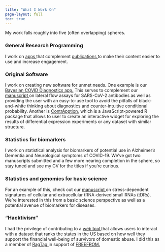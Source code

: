 ```yaml
---
title: "What I Work On"
page-layout: full
toc: true
---
```


      
My work falls roughly into five (often overlapping) spheres. 

### General Research Programming

I work on <a href="https://microrna-atlas.omics.kitchen/"> apps </a>
that complement <a href="https://www.frontiersin.org/articles/10.3389/fcell.2022.804164/full"> publications </a> 
to make their content easier to use and increase engagement.

### Original Software

I work on creating new software for unmet needs. One example is our <a href="https://covid.omics.kitchen/"> Bayesian COVID Diagnostics app.</a> This serves to complement our <a href="https://bmcinfectdis.biomedcentral.com/articles/10.1186/s12879-021-06257-7"> manuscript </a> on lateral flow assays for SARS-CoV-2 antibodies as well as providing the user with an easy-to-use tool to avoid the pitfalls of black-and-white thinking about diagnostics and counter-intuitive conditional 
probability. Another is <a href="https://omics-kitchen.github.io/ContrApption/#"> ContrApption</a>, which is a JavaScript-powered R package that allows to user to create an interactive widget for exploring the results of differential expression experiments or any dataset with similar structure.

### Statistics for biomarkers

I work on statistical analysis for biomarkers of potential use in Alzheimer's Dementia and Neurological symptoms of COVID-19. 
We've got two manuscripts submitted and a few more nearing completion in the sphere, so stay tuned and see my CV for the titles
if you're curious.

### Statistics and genomics for basic science

For an example of this, check out our <a href="https://www.biorxiv.org/content/10.1101/2021.09.03.458085v1"> manuscript </a>
on stress-dependent signatures of cellular and extracellular tRNA-derived small RNAs (tDRs). We're interested in this from a basic science perspective as well as a potential avenue of biomarkers for diseases.

### "Hacktivism"

I had the privilege of contributing to a <a href="https://mapandscorecard.freefrom.org/"> web tool </a> that allows
users to interact with a dataset that ranks the states in the US based on how well they support the financial well-being of survivors of domestic abuse. I did this as a member of <a href="https://ragtag.org/"> RagTag </a> in support of
<a href="https://www.freefrom.org/"> FREEFROM.</a>

<!-- ## Formal academic-style bio:

Thadryan is a former volunteer Firefighter/EMT and Human Services worker turned Data Scientist interested in biostatistics, programming, and interactive data visualization. He studied Human Biology at Greenfield Community College and American International College and worked in custom antibody production before earning his MS in Bioinformatics at Northeastern University. There he served as a Teaching Assistant for the colleges of Science and Computer and Information Science and completed a co-op at bluebird bio in Cambridge where he stayed on as a contractor while finishing his MS. After graduating he came to Mass General to provide statistical and programming support to the Cardiovascular Research Center before moving to ACTRU. He also teaches an online introductory course in the program where he earned his MS. Thadryan will be leaving ACTRU to pursue a PhD. When not at work he enjoys music, RPGs, and cartooning. -->

<!-- <a rel="me" href="https://fediscience.org/@thadryanjs">Mastodon</a> -->